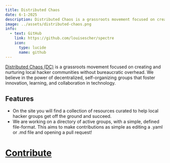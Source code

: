 ```yaml
---
title: Distributed Chaos
date: 6-1-2025
description: Distributed Chaos is a grassroots movement focused on creating and nurturing local hacker communities without bureaucratic overhead.
image: ../assets/distributed-chaos.png
info:
  - text: GitHub
    link: https://github.com/louisescher/spectre
    icon:
      type: lucide
      name: github
---
```


[Distributed Chaos (DC)](https://www.distributedchaos.org/) is a grassroots movement focused on creating and nurturing local hacker communities without bureaucratic overhead. We believe in the power of decentralized, self-organizing groups that foster innovation, learning, and collaboration in technology.


## Features

- On the site you will find a collection of resources curated to help local hacker groups get off the ground and succeed. 
- We are working on a directory of active groups, with a simple, defined file-format. This aims to make contributions as simple as editing a .yaml or .md file and opening a pull request! 

# [Contribute](https://github.com/distributed-chaos/)